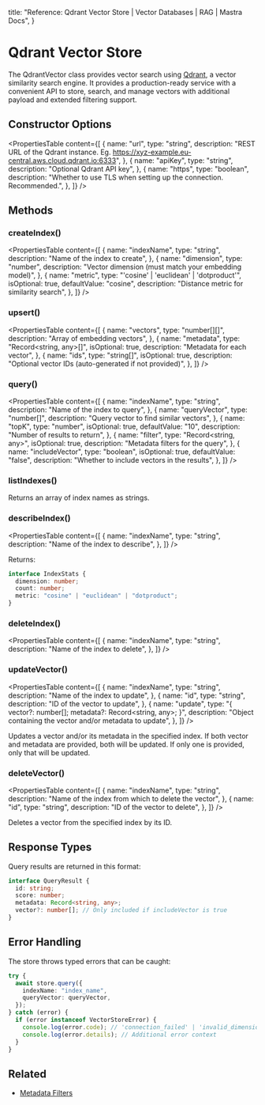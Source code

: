   title: "Reference: Qdrant Vector Store | Vector Databases | RAG | Mastra Docs",
}

# Qdrant Vector Store

The QdrantVector class provides vector search using [Qdrant](https://qdrant.tech/), a vector similarity search engine.
It provides a production-ready service with a convenient API to store, search, and manage vectors with additional payload and extended filtering support.

## Constructor Options

<PropertiesTable
  content={[
    {
      name: "url",
      type: "string",
      description:
        "REST URL of the Qdrant instance. Eg. https://xyz-example.eu-central.aws.cloud.qdrant.io:6333",
    },
    {
      name: "apiKey",
      type: "string",
      description: "Optional Qdrant API key",
    },
    {
      name: "https",
      type: "boolean",
      description:
        "Whether to use TLS when setting up the connection. Recommended.",
    },
  ]}
/>

## Methods

### createIndex()

<PropertiesTable
  content={[
    {
      name: "indexName",
      type: "string",
      description: "Name of the index to create",
    },
    {
      name: "dimension",
      type: "number",
      description: "Vector dimension (must match your embedding model)",
    },
    {
      name: "metric",
      type: "'cosine' | 'euclidean' | 'dotproduct'",
      isOptional: true,
      defaultValue: "cosine",
      description: "Distance metric for similarity search",
    },
  ]}
/>

### upsert()

<PropertiesTable
  content={[
    {
      name: "vectors",
      type: "number[][]",
      description: "Array of embedding vectors",
    },
    {
      name: "metadata",
      type: "Record<string, any>[]",
      isOptional: true,
      description: "Metadata for each vector",
    },
    {
      name: "ids",
      type: "string[]",
      isOptional: true,
      description: "Optional vector IDs (auto-generated if not provided)",
    },
  ]}
/>

### query()

<PropertiesTable
  content={[
    {
      name: "indexName",
      type: "string",
      description: "Name of the index to query",
    },
    {
      name: "queryVector",
      type: "number[]",
      description: "Query vector to find similar vectors",
    },
    {
      name: "topK",
      type: "number",
      isOptional: true,
      defaultValue: "10",
      description: "Number of results to return",
    },
    {
      name: "filter",
      type: "Record<string, any>",
      isOptional: true,
      description: "Metadata filters for the query",
    },
    {
      name: "includeVector",
      type: "boolean",
      isOptional: true,
      defaultValue: "false",
      description: "Whether to include vectors in the results",
    },
  ]}
/>

### listIndexes()

Returns an array of index names as strings.

### describeIndex()

<PropertiesTable
  content={[
    {
      name: "indexName",
      type: "string",
      description: "Name of the index to describe",
    },
  ]}
/>

Returns:

```typescript copy
interface IndexStats {
  dimension: number;
  count: number;
  metric: "cosine" | "euclidean" | "dotproduct";
}
```

### deleteIndex()

<PropertiesTable
  content={[
    {
      name: "indexName",
      type: "string",
      description: "Name of the index to delete",
    },
  ]}
/>

### updateVector()

<PropertiesTable
  content={[
    {
      name: "indexName",
      type: "string",
      description: "Name of the index to update",
    },
    {
      name: "id",
      type: "string",
      description: "ID of the vector to update",
    },
    {
      name: "update",
      type: "{ vector?: number[]; metadata?: Record<string, any>; }",
      description: "Object containing the vector and/or metadata to update",
    },
  ]}
/>

Updates a vector and/or its metadata in the specified index. If both vector and metadata are provided, both will be updated. If only one is provided, only that will be updated.

### deleteVector()

<PropertiesTable
  content={[
    {
      name: "indexName",
      type: "string",
      description: "Name of the index from which to delete the vector",
    },
    {
      name: "id",
      type: "string",
      description: "ID of the vector to delete",
    },
  ]}
/>

Deletes a vector from the specified index by its ID.

## Response Types

Query results are returned in this format:

```typescript copy
interface QueryResult {
  id: string;
  score: number;
  metadata: Record<string, any>;
  vector?: number[]; // Only included if includeVector is true
}
```

## Error Handling

The store throws typed errors that can be caught:

```typescript copy
try {
  await store.query({
    indexName: "index_name",
    queryVector: queryVector,
  });
} catch (error) {
  if (error instanceof VectorStoreError) {
    console.log(error.code); // 'connection_failed' | 'invalid_dimension' | etc
    console.log(error.details); // Additional error context
  }
}
```

## Related

- [Metadata Filters](./metadata-filters)